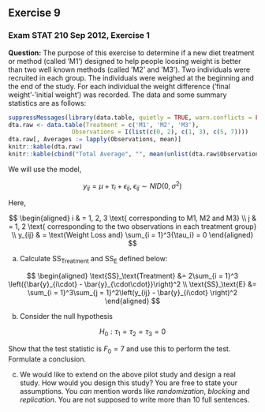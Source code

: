 ## Exercise 9
### Exam STAT 210 Sep 2012, Exercise 1
**Question:** The purpose of this exercise to determine if a new diet treatment or method (called ’M1’) designed to help people loosing weight is better than two well known methods (called ’M2’ and ’M3’). Two individuals were recruited in each group. The individuals were weighed at the beginning and the end of the study. For each individual the weight difference (’final weight’-’initial weight’) was recorded. The data and some summary statistics are as follows:

```r
suppressMessages(library(data.table, quietly = TRUE, warn.conflicts = FALSE))
dta.raw <- data.table(Treatment = c('M1', 'M2', 'M3'),
                  Observations = I(list(c(0, 2), c(1, 3), c(5, 7))))
dta.raw[, Averages := lapply(Observations, mean)]
knitr::kable(dta.raw)
knitr::kable(cbind("Total Average", "", mean(unlist(dta.raw$Observations))))
```

We will use the model,

$$y_{ij} = \mu + \tau_i + \epsilon_{ij},\; \epsilon_{ij} \sim NID(0, \sigma^2)$$

Here,

$$
\begin{aligned}
i & = 1, 2, 3 \text{ corresponding to M1, M2 and M3} \\
j & = 1, 2 \text{ corresponding to the two observations in each treatment group} \\
y_{ij} & = \text{Weight Loss and}
\sum_{i = 1}^3{\tau_i} = 0
\end{aligned}
$$

a) Calculate $\text{SS}_\text{Treatment}$ and $\text{SS}_\text{E}$ defined below:

$$
\begin{aligned}
\text{SS}_\text{Treatment} &= 2\sum_{i = 1}^3 \left({\bar{y}_{i\cdot} - \bar{y}_{\cdot\cdot}}\right)^2 \\
\text{SS}_\text{E} &= \sum_{i = 1}^3\sum_{j = 1}^2\left(y_{ij} - \bar{y}_{i\cdot} \right)^2
\end{aligned}
$$

b) Consider the null hypothesis

$$H_0 : \tau_1 = \tau_2 = \tau_3 = 0$$

Show that the test statistic is $F_0=7$ and use this to perform the test. Formulate a conclusion.

c) We would like to extend on the above pilot study and design a real study. How would you design this study? You are free to state your assumptions. You _can_ mention words like _randomization_, _blocking_ and _replication_. You are not supposed to write more than 10 full sentences.
